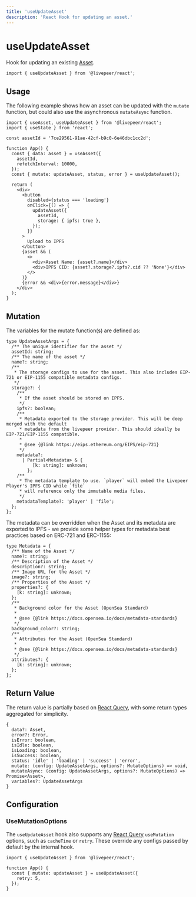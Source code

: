 ```yaml
---
title: 'useUpdateAsset'
description: 'React Hook for updating an asset.'
---
```


# useUpdateAsset

Hook for updating an existing [Asset](https://github.com/livepeer/livepeer.js/blob/main/packages/core/src/types/provider.ts).

```tsx
import { useUpdateAsset } from '@livepeer/react';
```

## Usage

The following example shows how an asset can be updated with the `mutate` function, but could also use the asynchronous `mutateAsync`
function.

```tsx {11, 18-21}
import { useAsset, useUpdateAsset } from '@livepeer/react';
import { useState } from 'react';

const assetId = '7ce29561-91ae-42cf-b9c0-6e46dbc1cc2d';

function App() {
  const { data: asset } = useAsset({
    assetId,
    refetchInterval: 10000,
  });
  const { mutate: updateAsset, status, error } = useUpdateAsset();

  return (
    <div>
      <button
        disabled={status === 'loading'}
        onClick={() => {
          updateAsset({
            assetId,
            storage: { ipfs: true },
          });
        }}
      >
        Upload to IPFS
      </button>
      {asset && (
        <>
          <div>Asset Name: {asset?.name}</div>
          <div>IPFS CID: {asset?.storage?.ipfs?.cid ?? 'None'}</div>
        </>
      )}
      {error && <div>{error.message}</div>}
    </div>
  );
}
```

## Mutation

The variables for the mutate function(s) are defined as:

```tsx
type UpdateAssetArgs = {
  /** The unique identifier for the asset */
  assetId: string;
  /** The name of the asset */
  name?: string;
  /**
   * The storage configs to use for the asset. This also includes EIP-721 or EIP-1155 compatible metadata configs.
   */
  storage?: {
    /**
     * If the asset should be stored on IPFS.
     */
    ipfs?: boolean;
    /**
     * Metadata exported to the storage provider. This will be deep merged with the default
     * metadata from the livepeer provider. This should ideally be EIP-721/EIP-1155 compatible.
     *
     * @see {@link https://eips.ethereum.org/EIPS/eip-721}
     */
    metadata?:
      | Partial<Metadata> & {
          [k: string]: unknown;
        };
    /**
     * The metadata template to use. `player` will embed the Livepeer Player's IPFS CID while `file`
     * will reference only the immutable media files.
     */
    metadataTemplate?: 'player' | 'file';
  };
};
```

The metadata can be overridden when the Asset and its metadata are exported to IPFS - we provide some
helper types for metadata best practices based on ERC-721 and ERC-1155:

```tsx
type Metadata = {
  /** Name of the Asset */
  name?: string;
  /** Description of the Asset */
  description?: string;
  /** Image URL for the Asset */
  image?: string;
  /** Properties of the Asset */
  properties?: {
    [k: string]: unknown;
  };
  /**
   * Background color for the Asset (OpenSea Standard)
   *
   * @see {@link https://docs.opensea.io/docs/metadata-standards}
   */
  background_color?: string;
  /**
   * Attributes for the Asset (OpenSea Standard)
   *
   * @see {@link https://docs.opensea.io/docs/metadata-standards}
   */
  attributes?: {
    [k: string]: unknown;
  };
};
```

## Return Value

The return value is partially based on [React Query](https://tanstack.com/query/v4/docs/reference/useMutation), with some return types
aggregated for simplicity.

```tsx
{
  data?: Asset,
  error?: Error,
  isError: boolean,
  isIdle: boolean,
  isLoading: boolean,
  isSuccess: boolean,
  status: 'idle' | 'loading' | 'success' | 'error',
  mutate: (config: UpdateAssetArgs, options?: MutateOptions) => void,
  mutateAsync: (config: UpdateAssetArgs, options?: MutateOptions) => Promise<Asset>,
  variables?: UpdateAssetArgs
}
```

## Configuration

### UseMutationOptions

The `useUpdateAsset` hook also supports any [React Query](https://tanstack.com/query/v4/docs/reference/useMutation) `useMutation` options, such as
`cacheTime` or `retry`. These override any configs passed by default by the internal hook.

```tsx {5}
import { useUpdateAsset } from '@livepeer/react';

function App() {
  const { mutate: updateAsset } = useUpdateAsset({
    retry: 5,
  });
}
```
